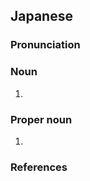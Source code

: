 ==Japanese==
{{ja-kanjitab|はこ|r=y|ふね|k2=ぶね|yomi=k}}

===Pronunciation===
{{ja-pron|はこぶね|acc=h|acc2=3|acc_ref=DJR,NHK,SMK5|acc2_ref=DJR,NHK,SMK5|y=k}}

===Noun===
{{ja-noun|はこぶね}}

# {{alternative spelling of|方舟|lang=ja}}

===Proper noun===
{{ja-pos|proper|はこぶね}}

# {{alternative spelling of|方舟|lang=ja}}

===References===
<references/>

{{catlangcode|ja|Judaism|Christianity|Islam|sort=はこぶね}}
